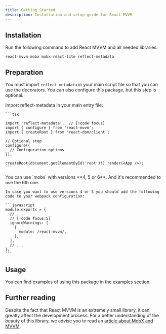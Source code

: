 ```yaml
---
title: Getting Started
description: Installation and setup guide for React MVVM
---
```



## Installation

Run the following command to add React MVVM and all needed libraries:

```package-install
react-mvvm mobx mobx-react-lite reflect-metadata
```

## Preparation

You must import `reflect-metadata` in your main script file so that you can use the decorators. You can also configure this package, but this step is optional.

<Steps>
  <Step>
    Import reflect-metadata in your main entry file:

    ```tsx

    import 'reflect-metadata';  // [!code focus]
    import { configure } from 'react-mvvm';
    import { createRoot } from 'react-dom/client';

    // Optional step
    configure({
      // Configuration options
    });

    createRoot(document.getElementById('root')!).render(<App />);
    ```

  </Step>

  <Step>
    You can use `mobx` with versions **4, 5 or 6**. And it's recommended to use the 6th one.

    In case you want to use versions 4 or 5 you should add the following code to your webpack configuration:

    ```javascript
    module.exports = {
      // ...
      // [!code focus:5]
      ignoreWarnings: [
        {
          module: /react-mvvm/,
        },
      ],
      // ...
    };
    ```

  </Step>
</Steps>

## Usage

You can find examples of using this package in [the examples section](/docs/examples).

## Further reading

Despite the fact that React MVVM is an extremely small library, it can greatly affect the development process. For a better understanding of the beauty of this library, we advise you to read an [article about MobX and MVVM](https://dev.to/yoskutik/mobx-with-mvvm-makes-frontend-developers-life-much-more-easier-than-redux-does-547j).
